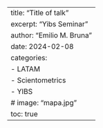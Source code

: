 ---
title: "Title of talk"
excerpt: "Yibs Seminar"
author: "Emilio M. Bruna"
date: 2024-02-08
categories:
  - LATAM
  - Scientometrics
  - YIBS
# image: "mapa.jpg"
toc: true
---